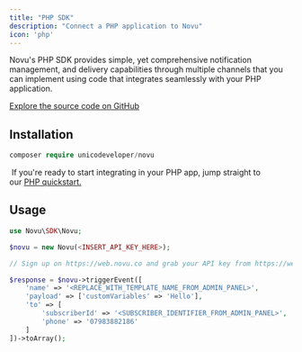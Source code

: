 ```yaml
---
title: "PHP SDK"
description: "Connect a PHP application to Novu"
icon: 'php'
---
```


Novu's PHP SDK provides simple, yet comprehensive notification management, and delivery capabilities through multiple channels that you can implement using code that integrates seamlessly with your PHP application.

[Explore the source code on GitHub](https://github.com/novuhq/novu-php)

## Installation

```php
composer require unicodeveloper/novu
```

<Tip> If you're ready to start integrating in your PHP app, jump straight to our [PHP quickstart.](/quickstarts/php)</Tip>

## Usage 

```php
use Novu\SDK\Novu;

$novu = new Novu(<INSERT_API_KEY_HERE>);

// Sign up on https://web.novu.co and grab your API key from https://web.novu.co/settings

$response = $novu->triggerEvent([
    'name' => '<REPLACE_WITH_TEMPLATE_NAME_FROM_ADMIN_PANEL>',
    'payload' => ['customVariables' => 'Hello'],
    'to' => [
        'subscriberId' => '<SUBSCRIBER_IDENTIFIER_FROM_ADMIN_PANEL>',
        'phone' => '07983882186'
    ]
])->toArray();
```
